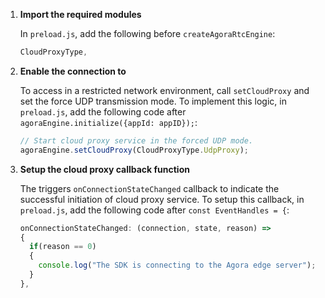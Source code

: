 <PlatformWrapper platform="electron">

1.  **Import the required modules**

    In `preload.js`, add the following before `createAgoraRtcEngine`:

    ``` javascript
    CloudProxyType,
    ```

2.  **Enable the connection to <Vg k="CP"/>**

    To access <Vg k="AGORA_BACKEND" /> in a restricted network environment, call `setCloudProxy` and set the force UDP transmission mode. To implement this logic, in `preload.js`, add the following code after
    `agoraEngine.initialize({appId: appID});`:

    ``` javascript
    // Start cloud proxy service in the forced UDP mode.
    agoraEngine.setCloudProxy(CloudProxyType.UdpProxy);
    ```

3.  **Setup the cloud proxy callback function**

    The <Vg k="VSDK" /> triggers `onConnectionStateChanged` callback to indicate the successful initiation of cloud proxy service. To setup this callback, in `preload.js`, add the following code after `const EventHandles = {`:

    ``` javascript
    onConnectionStateChanged: (connection, state, reason) =>
    {
      if(reason == 0)
      {
        console.log("The SDK is connecting to the Agora edge server");
      }
    },
    ```
</PlatformWrapper>
